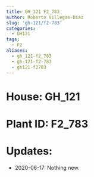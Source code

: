 ```yaml
---
title: GH_121 F2_783
author: Roberto Villegas-Diaz
slug: 'gh-121/f2-783'
categories:
  - GH121
tags:
  - F2
aliases:
  - gh_121-f2_783
  - gh-121-f2-783
  - gh121-f2783
---
```


# **House**: GH_121
# **Plant ID**: F2_783
# **Updates**: 
 - 2020-06-17: Nothing new.
